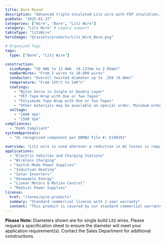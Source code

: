 ```yaml
---
title: Bare Round
description: "Advanced triple-insulated Litz wire with FEP insulation, designed for high-reliability applications requiring reinforced insulation."
pubDate: "2025-01-22"
categories: ["Wire", "Bare", "Litz Wire"]
category: "Litz Wire" # Legacy support
tableType: "litzWire"
heroImage: "@/assets/products/Litz_Wire_Bare.png"

# Organized Tags
tags:
  type: ["Bare", "Litz Wire"]

construction:
  sizeRange: "50 AWG to 12 AWG  (0.127mm to 2.05mm)"
  numberWires: "From 2 wires to 10,000 wires"
  conductor: "Overall twisted diameter up to .350 (8.9mm)"
  temperature: "From 155°C to 240°C"
  coatings:
    - "Nylon Serve in Single or Double Layer"
    - "PET Tape Wrap with One or Two Tapes"
    - "Polyimide Tape Wrap with One or Two Tapes"
    - "Other materials may be available on special order. Minimum order quantities may apply."
  voltage:
    - "1000 Vpk"
    - "1500 Vpk"
compliances:
  - "RoHS Compliant"
systemApprovals:
  - "UL recognized component per OBMW2 File #: E190291"
  
overview: "Litz wire is used wherever a reduction in AC losses is required and can be found in many major industry segments. Its greater flexibility makes it superior to other wires in the same cross section. Litz wire is made of several strands of enameled magnet wire that are bunched or stranded together."
applications:
  - "Electric Vehicles and Charging Stations"
  - "Wireless Charging"
  - "Switch Mode Power Supplies"
  - "Induction Heating"
  - "Solar Inverters"
  - "Renewable Energy"
  - "Linear Motors & Motion Control"
  - "Medical Power Supplies"
license:
  href: "/terms/wire-products"
  summary: "Standard commercial license with 1-year warranty"
  content: "This product is covered by our standard commercial warranty for a period of one year from the date of purchase. The warranty covers manufacturing defects and material failures under normal use conditions. Custom modifications or applications outside the specified parameters may void the warranty."
---
```



<BareLitzTable client:load />

**Please Note:** Diameters shown are for single build Litz wires. Please request a specification sheet to ensure the diameter will meet your application requirement(s). Contact the Sales Department for additional constructions.

